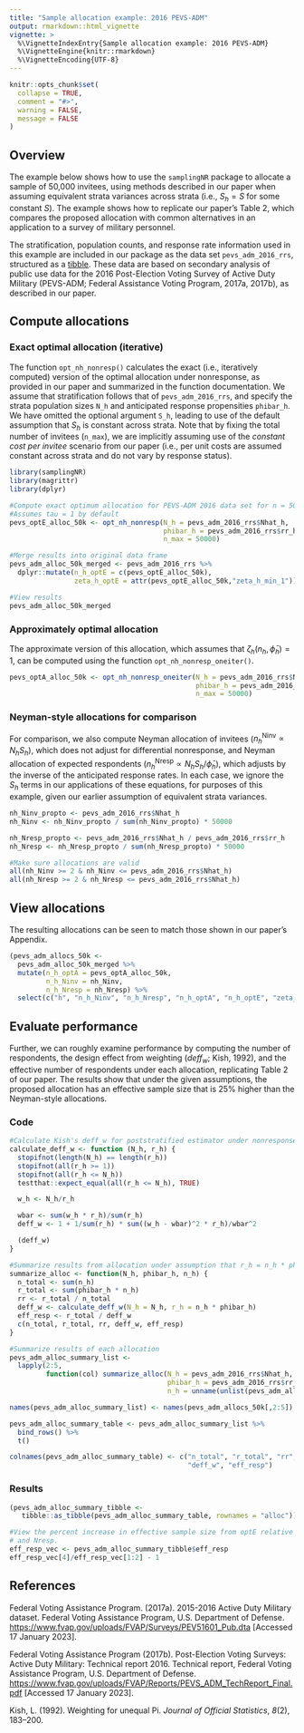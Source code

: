 ```yaml
---
title: "Sample allocation example: 2016 PEVS-ADM"
output: rmarkdown::html_vignette
vignette: >
  %\VignetteIndexEntry{Sample allocation example: 2016 PEVS-ADM}
  %\VignetteEngine{knitr::rmarkdown}
  %\VignetteEncoding{UTF-8}
---
```


```r
knitr::opts_chunk$set(
  collapse = TRUE,
  comment = "#>",
  warning = FALSE,
  message = FALSE
)
```

## Overview

The example below shows how to use the `samplingNR` package to allocate a sample of 50,000 invitees, using methods described in our paper when assuming equivalent strata variances across strata (i.e., $S_h = S$ for some constant $S$). The example shows how to replicate our paper's Table 2, which compares the proposed allocation with common alternatives in an application to a survey of military personnel.

The stratification, population counts, and response rate information used in this example are included in our package as the data set `pevs_adm_2016_rrs`, structured as a [tibble](https://tibble.tidyverse.org/).  These data are based on secondary analysis of public use data for the 2016 Post-Election Voting Survey of Active Duty Military (PEVS-ADM; Federal Assistance Voting Program, 2017a, 2017b), as described in our paper.

## Compute allocations

### Exact optimal allocation (iterative)

The function `opt_nh_nonresp()` calculates the exact (i.e., iteratively computed) version of the optimal allocation under nonresponse, as provided in our paper and summarized in the function documentation. We assume that stratification follows that of `pevs_adm_2016_rrs`, and specify the strata population sizes `N_h` and anticipated response propensities `phibar_h`. We have omitted the optional argument `S_h`, leading to use of the default assumption that $S_h$ is constant across strata. Note that by fixing the total number of invitees (`n_max`), we are implicitly assuming use of the *constant cost per invitee* scenario from our paper (i.e., per unit costs are assumed constant across strata and do not vary by response status).

```r
library(samplingNR)
library(magrittr)
library(dplyr)

#Compute exact optimum allocation for PEVS-ADM 2016 data set for n = 50k
#Assumes tau = 1 by default
pevs_optE_alloc_50k <- opt_nh_nonresp(N_h = pevs_adm_2016_rrs$Nhat_h,
                                      phibar_h = pevs_adm_2016_rrs$rr_h,
                                      n_max = 50000)

#Merge results into original data frame
pevs_adm_alloc_50k_merged <- pevs_adm_2016_rrs %>%
  dplyr::mutate(n_h_optE = c(pevs_optE_alloc_50k),
                zeta_h_optE = attr(pevs_optE_alloc_50k,"zeta_h_min_1"))

#View results
pevs_adm_alloc_50k_merged
```

### Approximately optimal allocation

The approximate version of this allocation, which assumes that $\zeta_h(n_h,\bar{\phi}_h) = 1$, can be computed using the function `opt_nh_nonresp_oneiter()`.

```r
pevs_optA_alloc_50k <- opt_nh_nonresp_oneiter(N_h = pevs_adm_2016_rrs$Nhat_h,
                                              phibar_h = pevs_adm_2016_rrs$rr_h,
                                              n_max = 50000)
```

### Neyman-style allocations for comparison

For comparison, we also compute Neyman allocation of invitees ($n_h^{\textrm{Ninv}}\propto N_h S_h$), which does not adjust for differential nonresponse, and Neyman allocation of expected respondents ($n_h^{\textrm{Nresp}}\propto N_h S_h / \bar{\phi}_h$), which adjusts by the inverse of the anticipated response rates. In each case, we ignore the $S_h$ terms in our applications of these equations, for purposes of this example, given our earlier assumption of equivalent strata variances.

```r
nh_Ninv_propto <- pevs_adm_2016_rrs$Nhat_h
nh_Ninv <- nh_Ninv_propto / sum(nh_Ninv_propto) * 50000

nh_Nresp_propto <- pevs_adm_2016_rrs$Nhat_h / pevs_adm_2016_rrs$rr_h
nh_Nresp <- nh_Nresp_propto / sum(nh_Nresp_propto) * 50000

#Make sure allocations are valid
all(nh_Ninv >= 2 & nh_Ninv <= pevs_adm_2016_rrs$Nhat_h)
all(nh_Nresp >= 2 & nh_Nresp <= pevs_adm_2016_rrs$Nhat_h)
```

## View allocations

The resulting allocations can be seen to match those shown in our paper's Appendix.

```r
(pevs_adm_allocs_50k <- 
  pevs_adm_alloc_50k_merged %>%
  mutate(n_h_optA = pevs_optA_alloc_50k,
         n_h_Ninv = nh_Ninv,
         n_h_Nresp = nh_Nresp) %>%
  select(c("h", "n_h_Ninv", "n_h_Nresp", "n_h_optA", "n_h_optE", "zeta_h_optE")))
```

## Evaluate performance

Further, we can roughly examine performance by computing the number of respondents, the design effect from weighting ($deff_w$; Kish, 1992), and the effective number of respondents under each allocation, replicating Table 2 of our paper. The results show that under the given assumptions, the proposed allocation has an effective sample size that is 25% higher than the Neyman-style allocations.

### Code

```r
#Calculate Kish's deff_w for poststratified estimator under nonresponse
calculate_deff_w <- function (N_h, r_h) {
  stopifnot(length(N_h) == length(r_h))
  stopifnot(all(r_h >= 1))
  stopifnot(all(r_h <= N_h))
  testthat::expect_equal(all(r_h <= N_h), TRUE)

  w_h <- N_h/r_h

  wbar <- sum(w_h * r_h)/sum(r_h)
  deff_w <- 1 + 1/sum(r_h) * sum((w_h - wbar)^2 * r_h)/wbar^2

  (deff_w)
}

#Summarize results from allocation under assumption that r_h = n_h * phibar_h
summarize_alloc <- function(N_h, phibar_h, n_h) {
  n_total <- sum(n_h)
  r_total <- sum(phibar_h * n_h)
  rr <- r_total / n_total
  deff_w <- calculate_deff_w(N_h = N_h, r_h = n_h * phibar_h)
  eff_resp <- r_total / deff_w
  c(n_total, r_total, rr, deff_w, eff_resp)
}

#Summarize results of each allocation
pevs_adm_alloc_summary_list <-
  lapply(2:5,
         function(col) summarize_alloc(N_h = pevs_adm_2016_rrs$Nhat_h,
                                       phibar_h = pevs_adm_2016_rrs$rr_h,
                                       n_h = unname(unlist(pevs_adm_allocs_50k[,col]))))

names(pevs_adm_alloc_summary_list) <- names(pevs_adm_allocs_50k[,2:5])

pevs_adm_alloc_summary_table <- pevs_adm_alloc_summary_list %>%
  bind_rows() %>%
  t()

colnames(pevs_adm_alloc_summary_table) <- c("n_total", "r_total", "rr", 
                                            "deff_w", "eff_resp")

```

### Results

```r
(pevs_adm_alloc_summary_tibble <- 
   tibble::as_tibble(pevs_adm_alloc_summary_table, rownames = "alloc"))

#View the percent increase in effective sample size from optE relative to Ninv 
# and Nresp.
eff_resp_vec <- pevs_adm_alloc_summary_tibble$eff_resp
eff_resp_vec[4]/eff_resp_vec[1:2] - 1
```

## References

Federal Voting Assistance Program. (2017a). 2015-2016 Active Duty Military dataset. Federal Voting Assistance Program, U.S. Department of Defense. <https://www.fvap.gov/uploads/FVAP/Surveys/PEV51601_Pub.dta> [Accessed 17 January 2023].

Federal Voting Assistance Program (2017b). Post-Election Voting Surveys: Active Duty Military: Technical report 2016. Technical report, Federal Voting Assistance Program, U.S. Department of Defense. <https://www.fvap.gov/uploads/FVAP/Reports/PEVS_ADM_TechReport_Final.pdf> [Accessed 17 January 2023].

Kish, L. (1992). Weighting for unequal Pi. *Journal of Official Statistics*, *8*(2), 183--200.
